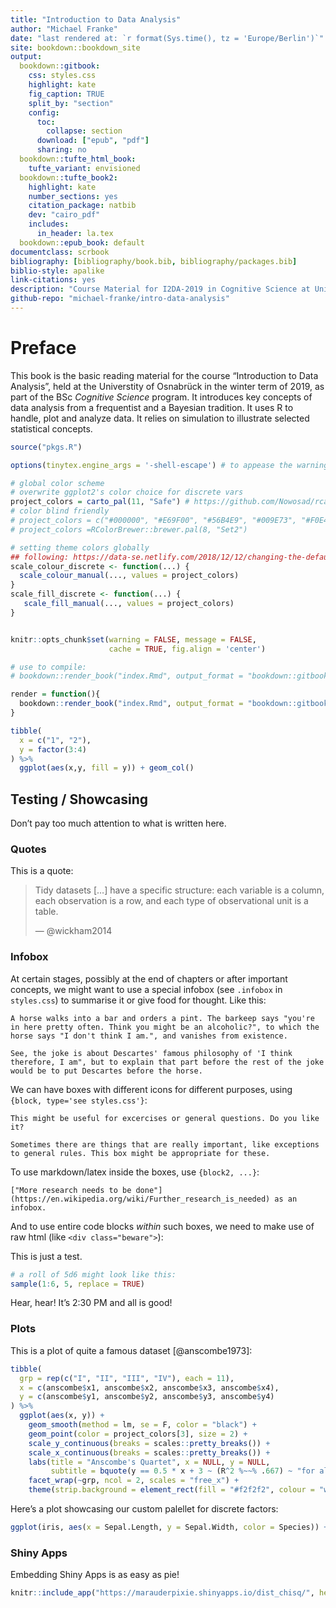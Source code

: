 ```yaml
--- 
title: "Introduction to Data Analysis"
author: "Michael Franke"
date: "last rendered at: `r format(Sys.time(), tz = 'Europe/Berlin')`"
site: bookdown::bookdown_site
output:
  bookdown::gitbook:
    css: styles.css
    highlight: kate
    fig_caption: TRUE
    split_by: "section"
    config:
      toc:
        collapse: section
      download: ["epub", "pdf"]
      sharing: no
  bookdown::tufte_html_book:
    tufte_variant: envisioned
  bookdown::tufte_book2:
    highlight: kate
    number_sections: yes
    citation_package: natbib
    dev: "cairo_pdf"
    includes:
      in_header: la.tex
  bookdown::epub_book: default
documentclass: scrbook
bibliography: [bibliography/book.bib, bibliography/packages.bib]
biblio-style: apalike
link-citations: yes
description: "Course Material for I2DA-2019 in Cognitive Science at University Osnabrück"
github-repo: "michael-franke/intro-data-analysis"
---
```



# Preface {-}

This book is the basic reading material for the course "Introduction to Data Analysis", held at the Universtity of Osnabrück in the winter term of 2019, as part of the BSc *Cognitive Science* program. It introduces key concepts of data analysis from a frequentist and a Bayesian tradition. It uses R to handle, plot and analyze data. It relies on simulation to illustrate selected statistical concepts.


```r
source("pkgs.R")

options(tinytex.engine_args = '-shell-escape') # to appease the warning spirits

# global color scheme
# overwrite ggplot2's color choice for discrete vars
project_colors = carto_pal(11, "Safe") # https://github.com/Nowosad/rcartocolor & https://carto.com/carto-colors/
# color blind friendly
# project_colors = c("#000000", "#E69F00", "#56B4E9", "#009E73", "#F0E442", "#0072B2", "#D55E00", "#CC79A7")
# project_colors =RColorBrewer::brewer.pal(8, "Set2")

# setting theme colors globally
## following: https://data-se.netlify.com/2018/12/12/changing-the-default-color-scheme-in-ggplot2/
scale_colour_discrete <- function(...) {
  scale_colour_manual(..., values = project_colors)
}
scale_fill_discrete <- function(...) {
   scale_fill_manual(..., values = project_colors)
} 


knitr::opts_chunk$set(warning = FALSE, message = FALSE, 
                      cache = TRUE, fig.align = 'center')

# use to compile:
# bookdown::render_book("index.Rmd", output_format = "bookdown::gitbook") 

render = function(){
  bookdown::render_book("index.Rmd", output_format = "bookdown::gitbook") 
}
```

<script type="text/x-mathjax-config">
  MathJax.Hub.Config({ TeX: { extensions: ["color.js"] }});
</script>

\newcommand{\set}[1]{\left \{ #1 \right \}}
\newcommand{\tuple}[1]{\langle #1 \rangle}
\newcommand{\mult}{\times}


```r
tibble(
  x = c("1", "2"),
  y = factor(3:4)
) %>% 
  ggplot(aes(x,y, fill = y)) + geom_col()
```



## Testing / Showcasing

Don't pay too much attention to what is written here.

### Quotes

This is a quote:

> Tidy datasets [...] have a specific structure: each variable is a column, each observation is a row, and each type of observational unit is a table.
>
> --- @wickham2014

### Infobox

At certain stages, possibly at the end of chapters or after important concepts, we might want to use a special infobox (see `.infobox` in `styles.css`) to summarise it or give food for thought. Like this:

```block
A horse walks into a bar and orders a pint. The barkeep says "you're in here pretty often. Think you might be an alcoholic?", to which the horse says "I don't think I am.", and vanishes from existence.

See, the joke is about Descartes' famous philosophy of 'I think therefore, I am", but to explain that part before the rest of the joke would be to put Descartes before the horse.
```

We can have boxes with different icons for different purposes, using `{block, type='see styles.css'}`:

```block
This might be useful for excercises or general questions. Do you like it?
```

```block
Sometimes there are things that are really important, like exceptions to general rules. This box might be appropriate for these.
```

To use markdown/latex inside the boxes, use `{block2, ...}`:

```block2
["More research needs to be done"](https://en.wikipedia.org/wiki/Further_research_is_needed) as an infobox.
```

And to use entire code blocks _within_ such boxes, we need to make use of raw html (like `<div class="beware">`):

<div class="beware">
This is just a test.

```r
# a roll of 5d6 might look like this:
sample(1:6, 5, replace = TRUE)
```

Hear, hear! It's 2:30 PM and all is good!

</div>


### Plots

This is a plot of quite a famous dataset [@anscombe1973]:

```r
tibble(
  grp = rep(c("I", "II", "III", "IV"), each = 11),
  x = c(anscombe$x1, anscombe$x2, anscombe$x3, anscombe$x4),
  y = c(anscombe$y1, anscombe$y2, anscombe$y3, anscombe$y4)
) %>% 
  ggplot(aes(x, y)) +
    geom_smooth(method = lm, se = F, color = "black") +
    geom_point(color = project_colors[3], size = 2) +
    scale_y_continuous(breaks = scales::pretty_breaks()) +
    scale_x_continuous(breaks = scales::pretty_breaks()) +
    labs(title = "Anscombe's Quartet", x = NULL, y = NULL,
         subtitle = bquote(y == 0.5 * x + 3 ~ (R^2 %~~% .667) ~ "for all datasets")) +
    facet_wrap(~grp, ncol = 2, scales = "free_x") +
    theme(strip.background = element_rect(fill = "#f2f2f2", colour = "white"))
```

Here's a plot showcasing our custom palellet for discrete factors:

```r
ggplot(iris, aes(x = Sepal.Length, y = Sepal.Width, color = Species)) + geom_point(size=3)
```

### Shiny Apps

Embedding Shiny Apps is as easy as pie!

```r
knitr::include_app("https://marauderpixie.shinyapps.io/dist_chisq/", height = "800px")
```